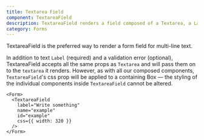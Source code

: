```yaml
---
title: Textarea Field
component: TextareaField
description: TextareaField renders a field composed of a Textarea, a Label and a ValidationError
category: Forms
---
```


TextareaField is the preferred way to render a form field for multi-line text.

In addition to text `Label` (required) and a validation error (optional), TextareaField accepts all the same props as `Textarea` and will pass them on to the `textarea` it renders. However, as with all our composed components, `TextareaField`'s css prop will be applied to a containing Box — the styling of the individual components inside `TextareaField` cannot be altered.

```tsx preview
<Form>
  <TextareaField
    label="Write something"
    name="example"
    id="example"
    css={{ width: 320 }}
  />
</Form>
```
